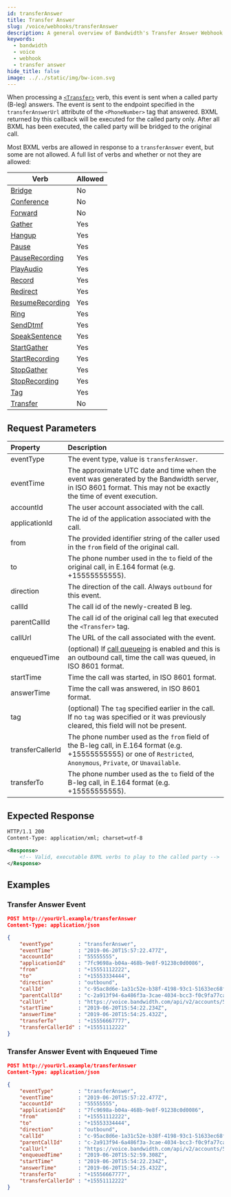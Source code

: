 ```yaml
---
id: transferAnswer
title: Transfer Answer
slug: /voice/webhooks/transferAnswer
description: A general overview of Bandwidth's Transfer Answer Webhook
keywords:
  - bandwidth
  - voice
  - webhook
  - transfer answer
hide_title: false
image: ../../static/img/bw-icon.svg
---
```



When processing a [`<Transfer>`](/docs/voice/bxml/transfer) verb, this event is sent when a called party (B-leg) answers. The event is sent to the endpoint specified in the `transferAnswerUrl` attribute of the `<PhoneNumber>` tag that answered. BXML returned by this callback will be executed for the called party only. After all BXML has been executed, the called party will be bridged to the original call.

Most BXML verbs are allowed in response to a `transferAnswer` event, but some are not allowed. A full list of verbs and whether or not they are allowed:

| Verb                                                   | Allowed       |
|--------------------------------------------------------|---------------|
| [Bridge](/docs/voice/bxml/bridge)                      | No            |
| [Conference](/docs/voice/bxml/conference)              | No            |
| [Forward](/docs/voice/bxml/forward)                    | No            |
| [Gather](/docs/voice/bxml/gather)                      | Yes           |
| [Hangup](/docs/voice/bxml/hangup)                      | Yes           |
| [Pause](/docs/voice/bxml/pause)                        | Yes           |
| [PauseRecording](/docs/voice/bxml/pauseRecording)      | Yes           |
| [PlayAudio](/docs/voice/bxml/playAudio)                | Yes           |
| [Record](/docs/voice/bxml/record)                      | Yes           |
| [Redirect](/docs/voice/bxml/redirect)                  | Yes           |
| [ResumeRecording](/docs/voice/bxml/resumeRecording)    | Yes           |
| [Ring](/docs/voice/bxml/ring)                          | Yes           |
| [SendDtmf](/docs/voice/bxml/sendDtmf)                  | Yes           |
| [SpeakSentence](/docs/voice/bxml/speakSentence)        | Yes           |
| [StartGather](/docs/voice/bxml/startGather)            | Yes           |
| [StartRecording](/docs/voice/bxml/startRecording)      | Yes           |
| [StopGather](/docs/voice/bxml/stopGather)              | Yes           |
| [StopRecording](/docs/voice/bxml/stopRecording)        | Yes           |
| [Tag](/docs/voice/bxml/tag)                            | Yes           |
| [Transfer](/docs/voice/bxml/transfer)                  | No            |

## Request Parameters

| Property          | Description |
|:------------------|:------------|
| eventType         | The event type, value is `transferAnswer`. |
| eventTime         | The approximate UTC date and time when the event was generated by the Bandwidth server, in ISO 8601 format. This may not be exactly the time of event execution. |
| accountId         | The user account associated with the call. |
| applicationId     | The id of the application associated with the call. |
| from              | The provided identifier string of the caller used in the `from` field of the original call. |
| to                | The phone number used in the `to` field of the original call, in E.164 format (e.g. +15555555555). |
| direction         | The direction of the call. Always `outbound` for this event. |
| callId            | The call id of the newly-created B leg. |
| parentCallId      | The call id of the original call leg that executed the `<Transfer>` tag. |
| callUrl           | The URL of the call associated with the event. |
| enqueuedTime      | (optional) If [call queueing](/apis/voice#operation/createCall) is enabled and this is an outbound call, time the call was queued, in ISO 8601 format. |
| startTime         | Time the call was started, in ISO 8601 format. |
| answerTime        | Time the call was answered, in ISO 8601 format. |
| tag               | (optional) The `tag` specified earlier in the call. If no `tag` was specified or it was previously cleared, this field will not be present. |
| transferCallerId  | The phone number used as the `from` field of the B-leg call, in E.164 format (e.g. +15555555555) or one of `Restricted`, `Anonymous`, `Private`, or `Unavailable`. |
| transferTo        | The phone number used as the `to` field of the B-leg call, in E.164 format (e.g. +15555555555). |

## Expected Response

```xml
HTTP/1.1 200
Content-Type: application/xml; charset=utf-8

<Response>
    <!-- Valid, executable BXML verbs to play to the called party -->
</Response>
```

## Examples

### Transfer Answer Event

```json
POST http://yourUrl.example/transferAnswer
Content-Type: application/json

{
	"eventType"        : "transferAnswer",
	"eventTime"        : "2019-06-20T15:57:22.477Z",
	"accountId"        : "55555555",
	"applicationId"    : "7fc9698a-b04a-468b-9e8f-91238c0d0086",
	"from"             : "+15551112222",
	"to"               : "+15553334444",
	"direction"        : "outbound",
	"callId"           : "c-95ac8d6e-1a31c52e-b38f-4198-93c1-51633ec68f8d",
	"parentCallId"     : "c-2a913f94-6a486f3a-3cae-4034-bcc3-f0c9fa77ca2f",
	"callUrl"          : "https://voice.bandwidth.com/api/v2/accounts/55555555/calls/c-95ac8d6e-1a31c52e-b38f-4198-93c1-51633ec68f8d",
	"startTime"        : "2019-06-20T15:54:22.234Z",
	"answerTime"       : "2019-06-20T15:54:25.432Z",
	"transferTo"       : "+15556667777",
	"transferCallerId" : "+15551112222"
}
```

### Transfer Answer Event with Enqueued Time

```json
POST http://yourUrl.example/transferAnswer
Content-Type: application/json

{
	"eventType"        : "transferAnswer",
	"eventTime"        : "2019-06-20T15:57:22.477Z",
	"accountId"        : "55555555",
	"applicationId"    : "7fc9698a-b04a-468b-9e8f-91238c0d0086",
	"from"             : "+15551112222",
	"to"               : "+15553334444",
	"direction"        : "outbound",
	"callId"           : "c-95ac8d6e-1a31c52e-b38f-4198-93c1-51633ec68f8d",
	"parentCallId"     : "c-2a913f94-6a486f3a-3cae-4034-bcc3-f0c9fa77ca2f",
	"callUrl"          : "https://voice.bandwidth.com/api/v2/accounts/55555555/calls/c-95ac8d6e-1a31c52e-b38f-4198-93c1-51633ec68f8d",
	"enqueuedTime"     : "2019-06-20T15:52:59.308Z",
	"startTime"        : "2019-06-20T15:54:22.234Z",
	"answerTime"       : "2019-06-20T15:54:25.432Z",
	"transferTo"       : "+15556667777",
	"transferCallerId" : "+15551112222"
}
```